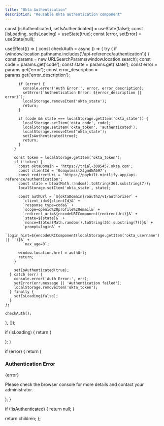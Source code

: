 ```yaml
---
title: "Okta Authentication"
description: "Reusable Okta authentication component"
---
```




  const [isAuthenticated, setIsAuthenticated] = useState(false);
  const [isLoading, setIsLoading] = useState(true);
  const [error, setError] = useState(null);
  
  useEffect(() => {
    const checkAuth = async () => {
      try {
        if (window.location.pathname.includes('/api-reference/authentication')) {
          const params = new URLSearchParams(window.location.search);
          const code = params.get('code');
          const state = params.get('state');
          const error = params.get('error');
          const error_description = params.get('error_description');
          
          if (error) {
            console.error('Auth Error:', error, error_description);
            setError(`Authentication Error: ${error_description || error}`);
            localStorage.removeItem('okta_state');
            return;
          }
          
          if (code && state === localStorage.getItem('okta_state')) {
            localStorage.setItem('okta_code', code);
            localStorage.setItem('okta_token', 'authenticated');
            localStorage.removeItem('okta_state');
            setIsAuthenticated(true);
            return;
          }
        }

        const token = localStorage.getItem('okta_token');
        if (!token) {
          const oktaDomain = 'https://trial-3095457.okta.com';
          const clientId = '0oaqulmsslXJgndNA697';
          const redirectUri = 'https://paybilt.mintlify.app/api-reference/authentication';
          const state = btoa(Math.random().toString(36).substring(7));
          localStorage.setItem('okta_state', state);
          
          const authUrl = `${oktaDomain}/oauth2/v1/authorize?` +
            `client_id=${clientId}&` +
            `response_type=code&` +
            `scope=openid%20profile%20email&` +
            `redirect_uri=${encodeURIComponent(redirectUri)}&` +
            `state=${state}&` +
            `nonce=${btoa(Math.random().toString(36).substring(7))}&` +
            `prompt=login&` +
            `login_hint=${encodeURIComponent(localStorage.getItem('okta_username') || '')}&` +
            `max_age=0`;

          window.location.href = authUrl;
          return;
        }

        setIsAuthenticated(true);
      } catch (err) {
        console.error('Auth Error:', err);
        setError(err.message || 'Authentication failed');
        localStorage.removeItem('okta_token');
      } finally {
        setIsLoading(false);
      }
    };

    checkAuth();
  }, []);

  if (isLoading) {
    return (
      <div className="flex items-center justify-center min-h-[60vh]">
        <div className="relative w-16 h-16">
          <div className="absolute inset-0 border-4 border-primary/20 rounded-full"></div>
          <div className="absolute inset-0 border-4 border-primary border-t-transparent rounded-full animate-spin"></div>
        </div>
      </div>
    );
  }

  if (error) {
    return (
      <div className="mt-8 p-6 border rounded-lg bg-red-50 dark:bg-red-900/20">
        <h3 className="text-xl font-semibold mb-4 text-red-600 dark:text-red-400">Authentication Error</h3>
        <p className="text-red-600 dark:text-red-400">{error}</p>
        <p className="mt-4 text-sm text-red-600 dark:text-red-400">
          Please check the browser console for more details and contact your administrator.
        </p>
      </div>
    );
  }

  if (!isAuthenticated) {
    return null;
  }

  return children;
}; 